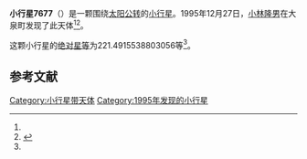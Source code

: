 {{Infobox planet
| bgcolour = #FFFFC0
| name = 7677 Sawa
| symbol = 
| image = 
| caption = 
| discovery = yes
| discovery_ref = 
| discoverer = [[小林隆男|小林隆男]]
| discovery_site = [[大泉町|大泉町]] 
| discovered = 1995年12月27日
| designations = yes
| mp_name = 
| named_after = 
| alt_names = 1995 YP3/ 1979 SS14 / 1983 UR
| mp_category = [[主带小行星|主带小行星]]
| orbit_ref = <ref name="a">[http://ssd.jpl.nasa.gov/sbdb.cgi?sstr=7677 7677 Sawa] {{Wayback|url=http://ssd.jpl.nasa.gov/sbdb.cgi?sstr=7677 |date=20210723222736 }}，小行星數據庫瀏覽器（JPL Small-Body Database Browser）－[[美国国家航空航天局|美国国家航空航天局]]喷气推进实验室</ref>
| epoch = 2456400.5 (2013年4月18日更新)
| aphelion = {{convert|2.685374031174874|AU|km|3|abbr=on|lk=out}}
| perihelion = {{convert|2.181715502681572|AU|km|3|abbr=on}}
| semimajor = {{convert|2.433544766928223|AU|km|3|abbr=on}}
| eccentricity = 0.103482487
| period = 1386.619925 [[日|日]]<br />3.8[[儒略年|儒略年]]
| avg_speed = 
| inclination = 2.400930809066511
| asc_node = 133.6040267505268
| mean_anomaly = 
| arg_peri = 221.4915538803056
| satellites = 
| physical_characteristics = yes
| dimensions = 
| mass = 
| density = 
| surface_grav = 
| escape_velocity = 
| sidereal_day = 
| axial_tilt = 
| pole_ecliptic_lat = 
| pole_ecliptic_lon = 
| albedo = 
| temperatures= 
| temp_name1 = 
| mean_temp_1 = 
| max_temp_1 = 
| temp_name2 = 
| max_temp_2 = 
| spectral_type = 
| abs_magnitude = 221.4915538803056
}}

'''小行星7677'''（{{lang-en|7677 Sawa}}）是一颗围绕[[太阳|太阳]][[公转|公转]]的[[小行星|小行星]]。1995年12月27日，[[小林隆男|小林隆男]]在大泉町发现了此天体<ref name="a" /><ref>{{cite news|title=小行星列表|url=http://cfa-www.harvard.edu/iau/lists/NumberedMPs.txt|accessdate=2013-07-08|newspaper=哈佛大学|archive-date=2008-05-17|archive-url=https://web.archive.org/web/20080517010638/http://cfa-www.harvard.edu/iau/lists/NumberedMPs.txt|dead-url=no}}</ref>。

这颗小行星的[[绝对星等|绝对星等]]为221.4915538803056等<ref name="a" />。

==参考文献==
{{reflist}}
{{Minor Planet Number|[[小行星7676|小行星7676]]|[[小行星7678|小行星7678]]}}

{{小天体}}

[[Category:小行星带天体|Category:小行星带天体]]
[[Category:1995年发现的小行星|Category:1995年发现的小行星]]

{{asteroid-stub}}